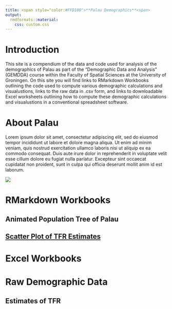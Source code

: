 ```yaml
---
title: <span style="color:#FFD100">**Palau Demographics**<span>
output: 
  rmdformats::material:
    css: custom.css
---
```


# Introduction

This site is a compendium of the data and code used for analysis of the demographics of Palau as part of the "Demographic Data and Analysis" (GEMDDA) course within the Faculty of Spatial Sciences at the University of Groningen. On this site you will find links to RMarkdown Workbooks outlining the code used to compute various demographic calculations and visualustions, links to the raw data in .csv form, and links to downloadable Excel worksheets outlining how to compute these demographic calculations and visualustions in a conventional spreadsheet software.

# About Palau

Lorem ipsum dolor sit amet, consectetur adipiscing elit, sed do eiusmod tempor incididunt ut labore et dolore magna aliqua. Ut enim ad minim veniam, quis nostrud exercitation ullamco laboris nisi ut aliquip ex ea commodo consequat. Duis aute irure dolor in reprehenderit in voluptate velit esse cillum dolore eu fugiat nulla pariatur. Excepteur sint occaecat cupidatat non proident, sunt in culpa qui officia deserunt mollit anim id est laborum.

![](https://i.pinimg.com/736x/06/78/c8/0678c84a3b633ffe494755e33740cb9f--hard-coral-beautiful-rocks.jpg)

# RMarkdown Workbooks

## Animated Population Tree of Palau

## [Scatter Plot of TFR Estimates](scatter_plot.html)

# Excel Workbooks

# Raw Demographic Data

## Estimates of TFR
